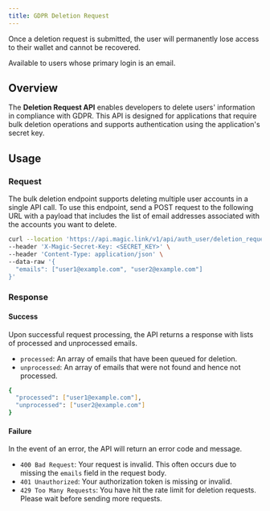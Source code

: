 ```yaml
---
title: GDPR Deletion Request
---
```


<Warning>
  Once a deletion request is submitted, the user will permanently lose access to
  their wallet and cannot be recovered.
</Warning>

<Note>Available to users whose primary login is an email.</Note>

## Overview

The **Deletion Request API** enables developers to delete users' information in compliance with GDPR. This API is designed for applications that require bulk deletion operations and supports authentication using the application's secret key.

## Usage

### Request

The bulk deletion endpoint supports deleting multiple user accounts in a single API call. To use this endpoint, send a POST request to the following URL with a payload that includes the list of email addresses associated with the accounts you want to delete.

```bash
curl --location 'https://api.magic.link/v1/api/auth_user/deletion_request' \
--header 'X-Magic-Secret-Key: <SECRET_KEY>' \
--header 'Content-Type: application/json' \
--data-raw '{
  "emails": ["user1@example.com", "user2@example.com"]
}'
```

### Response

#### Success

Upon successful request processing, the API returns a response with lists of processed and unprocessed emails.

- `processed`: An array of emails that have been queued for deletion.
- `unprocessed`: An array of emails that were not found and hence not processed.

```bash
{
  "processed": ["user1@example.com"],
  "unprocessed": ["user2@example.com"]
}
```

#### Failure

In the event of an error, the API will return an error code and message.

- `400 Bad Request`: Your request is invalid. This often occurs due to missing the `emails` field in the request body.
- `401 Unauthorized`: Your authorization token is missing or invalid.
- `429 Too Many Requests`: You have hit the rate limit for deletion requests. Please wait before sending more requests.

